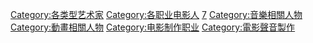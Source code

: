 [[Category:各类型艺术家|Category:各类型艺术家]]
[[Category:各职业电影人|Category:各职业电影人]]
[[Category:文化創意類|7]]
[[Category:音樂相關人物|Category:音樂相關人物]]
[[Category:動畫相關人物|Category:動畫相關人物]]
[[Category:电影制作职业|Category:电影制作职业]]
[[Category:電影聲音製作|Category:電影聲音製作]]